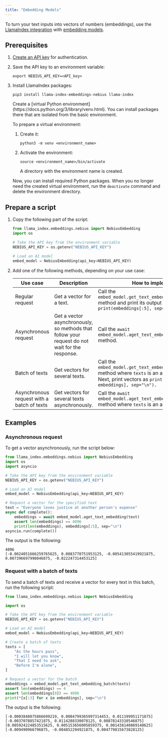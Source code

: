 ```yaml
---
title: "Embedding Models"
---
```


To turn your text inputs into vectors of numbers (embeddings), use the [LlamaIndex integration](https://docs.llamaindex.ai/en/latest/examples/embeddings/nebius/) with [embedding models](https://docs.nebius.com/studio/inference/models/embedding).

## **Prerequisites**

1. [Create an API key](https://docs.nebius.com/studio/api/authentication) for authentication.
2. Save the API key to an environment variable:

   ```
   export NEBIUS_API_KEY=<API_key>
   ```
3. Install LlamaIndex packages:

   ```
   pip3 install llama-index-embeddings-nebius llama-index
   ```

   <Expandable title="If you get error: externally_managed_ environment">
     Create a [virtual Python environment](https://docs.python.org/3/library/venv.html). You can install packages there that are isolated from the basic environment.

     To prepare a virtual environment:
     1. Create it:

        ```
        python3 -m venv <environment_name>
        ```
     2. Activate the environment:

        ```
        source <environment_name>/bin/activate
        ```

        A directory with the environment name is created.

     Now, you can install required Python packages. When you no longer need the created virtual environment, run the `deactivate` command and delete the environment directory.
   </Expandable>

## **Prepare a script**

1. Copy the following part of the script:

   ```python
   from llama_index.embeddings.nebius import NebiusEmbedding
   import os
   
   # Take the API key from the environment variable
   NEBIUS_API_KEY = os.getenv("NEBIUS_API_KEY")
   
   # Load an AI model
   embed_model = NebiusEmbedding(api_key=NEBIUS_API_KEY)
   ```
2. Add one of the following methods, depending on your use case:

   | **Use case**                               | **Description**                                                                                | **How to implement**                                                                                                                                                        |
   | ------------------------------------------ | ---------------------------------------------------------------------------------------------- | --------------------------------------------------------------------------------------------------------------------------------------------------------------------------- |
   | Regular request                            | Get a vector for a text.                                                                       | Call the `embed_model.get_text_embedding(<text>)` method and print its output as `print(embeddings[:5], sep="\n").`                                                         |
   | Asynchronous request                       | Get a vector asynchronously, so methods that follow your request do not wait for the response. | Call the `await embed_model.aget_text_embedding(<text>)` method.                                                                                                            |
   | Batch of texts                             | Get vectors for several texts.                                                                 | Call the `embed_model.get_text_embedding_batch(texts)` method where `texts` is an array of strings. Next, print vectors as `print(*[x[:3] for x in embeddings], sep="\n").` |
   | Asynchronous request with a batch of texts | Get vectors for several texts asynchronously.                                                  | Call the `await embed_model.aget_text_embedding_batch(texts)` method where `texts` is an array of strings.                                                                  |

## **Examples**

### **Asynchronous request**

To get a vector asynchronously, run the script below:

```python
from llama_index.embeddings.nebius import NebiusEmbedding
import os
import asyncio

# Take the API key from the environment variable
NEBIUS_API_KEY = os.getenv("NEBIUS_API_KEY")

# Load an AI model
embed_model = NebiusEmbedding(api_key=NEBIUS_API_KEY)

# Request a vector for the specified text
text = "Everyone loves justice at another person's expense"
async def complete():
    embeddings = await embed_model.aget_text_embedding(text)
    assert len(embeddings) == 4096
    print(len(embeddings), embeddings[:5], sep="\n")
asyncio.run(complete())
```

The output is the following:

```
4096
[-0.0024051666259765625, 0.0083770751953125, -0.005413055419921875, 0.007396697998046875, -0.022247314453125]
```

### **Request with a batch of texts**

To send a batch of texts and receive a vector for every text in this batch, run the following script:

```python
from llama_index.embeddings.nebius import NebiusEmbedding

import os

# Take the API key from the environment variable
NEBIUS_API_KEY = os.getenv("NEBIUS_API_KEY")

# Load an AI model
embed_model = NebiusEmbedding(api_key=NEBIUS_API_KEY)

# Create a batch of texts
texts = [
    "As the hours pass",
    "I will let you know",
    "That I need to ask",
    "Before I'm alone",
]

# Request a vector for the batch
embeddings = embed_model.get_text_embedding_batch(texts)
assert len(embeddings) == 4
assert len(embeddings[0]) == 4096
print(*[x[:3] for x in embeddings], sep="\n")
```

The output is the following:

```
[-0.0003848075866699219, 0.0004799365997314453, 0.011199951171875]
[-0.0037078857421875, 0.0114288330078125, 0.00878143310546875]
[0.005924224853515625, 0.005153656005859375, 0.001438140869140625]
[-0.009490966796875, -0.004852294921875, 0.004779815673828125]
```